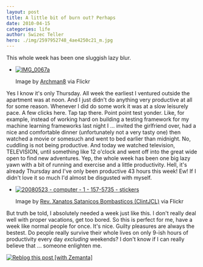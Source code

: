 ```yaml
---
layout: post
title: A little bit of burn out? Perhaps
date: 2010-04-15
categories: life
author: Swizec Teller
hero: ./img/2597952748_4ae4250c21_m.jpg
---
```


This whole week has been one sluggish lazy blur.

-   [![IMG_0067a](./img/2597952748_4ae4250c21_m.jpg "IMG_0067a")](http://www.flickr.com/photos/27674701@N00/2597952748)

    Image by [Archman8](http://www.flickr.com/photos/27674701@N00/2597952748) via Flickr

Yes I know it's only Thursday. All week the earliest I ventured outside the apartment was at noon. And I just didn't do anything very productive at all for some reason. Whenever I did do some work it was at a slow leisurely pace. A few clicks here. Tap tap there. Point point test yonder. Like, for example, instead of working hard on building a testing framework for my machine learning frameworks last night I ... invited the girlfriend over, had a nice and comfortable dinner (unfortunately not a very tasty one) then watched a movie or somesuch and went to bed earlier than midnight. No, cuddling is not being productive. And today we watched television, TELEVISION, until something like 12 o'clock and went off into the great wide open to find new adventures. Yep, the whole week has been one big lazy yawn with a bit of running and exercise and a little productivity. Hell, it's already Thursday and I've only been productive 43 hours this week! Ew! If I didn't love it so much I'd almost be disgusted with myself.

-   [![20080523 - computer - 1 - 157-5735 - stickers](./img/2715700690_c7f92c51d2_m.jpg "20080523 - computer - 1 - 157-5735 - stickers")](http://www.flickr.com/photos/31355686@N00/2715700690)

    Image by [Rev. Xanatos Satanicos Bombasticos (ClintJCL)](http://www.flickr.com/photos/31355686@N00/2715700690) via Flickr

But truth be told, I absolutely needed a week just like this. I don't really deal well with proper vacations, get too bored. So this is perfect for me, have a week like normal people for once. It's nice. Guilty pleasures are always the bestest. Do people really survive their whole lives on only 9-ish hours of productivity every day _excluding_ weekends? I don't know if I can really believe that ... someone enlighten me.

[![Reblog this post \[with Zemanta\]](http://img.zemanta.com/reblog_e.png?x-id=e75fbbbc-72f4-4135-9719-2426e4b36267)](http://reblog.zemanta.com/zemified/e75fbbbc-72f4-4135-9719-2426e4b36267/ "Reblog this post \[with Zemanta]")

